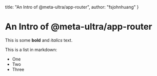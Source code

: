   title: "An Intro of @meta-ultra/app-router",
  author: "fsjohnhuang"
}

# An Intro of @meta-ultra/app-router
 
This is some **bold** and _italics_ text.
 
This is a list in markdown:
 
- One
- Two
- Three
 